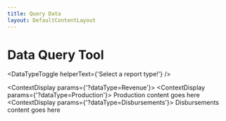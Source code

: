 ```yaml
---
title: Query Data
layout: DefaultContentLayout
---
```


# Data Query Tool

<DataTypeToggle helperText={'Select a report type!'} />

<ContextDisplay params={'?dataType=Revenue'}>
  <Grid container>
   <Grid item xs={12} sm={2}>
      <LandClassSelect />
    </Grid>
    <Grid item xs={12} sm={2}>
      <LandCategorySelect />
    </Grid>
    <Grid item xs={12} sm={2}>
      <OffshoreRegionSelect />
    </Grid>
    <Grid item xs={12} sm={2}>
      <StateSelect />
    </Grid>
    <Grid item xs={12} sm={2}>
      <CountySelect />
    </Grid>
    <Grid item xs={12} sm={2}>
      <CommoditySelect />
    </Grid>
    <Grid item xs={12} sm={2}>
      <RevenueTypeSelect />
    </Grid>
    <Grid item xs={12} sm={4}>
      <YearRangeSelect />
    </Grid>
  </Grid>
</ContextDisplay>
<ContextDisplay params={'?dataType=Production'}>
Production content goes here
</ContextDisplay>
<ContextDisplay params={'?dataType=Disbursements'}>
Disbursements content goes here
</ContextDisplay>

<DataTable />